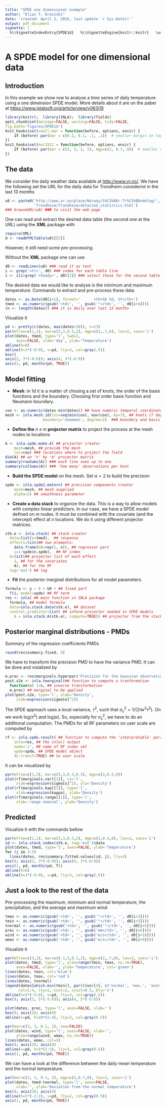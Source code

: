 ```yaml
---
title: "SPDE one dimensional example"
author: "Elias T. Krainski"
date: 'created: April 2, 2016, last update `r Sys.Date()`'
output: pdf_document
vignette: |
  %\\VignetteIndexEntry{SPDE1d}   %\\VignetteEngine{knitr::knitr}   \usepackage[utf8]{inputenc}
---
```


# A **SPDE** model for one dimensional data 

## Introduction 

In this example we show row to analyse a time series 
of daily temperature using a one dimension SPDE model.
More details about it are on the paber at 
<https://www.jstatsoft.org/article/view/v063i19>

```r
library(knitr);  library(INLA);  library(fields) 
opts_chunk$set(message=FALSE, warning=FALSE, tidy=FALSE,
fig.path='figures/SPDE1d')
knit_hooks$set(small.mar = function(before, options, envir) {
    if (before) par(mar = c(0.1, 0.1, .1, .1))  # smaller margin on top and right
})
knit_hooks$set(mar3311 = function(before, options, envir) {
    if (before) par(mar = c(3, 3, 1, 1), mgp=c(2, 0.7, 0))  # smaller margin on top and right
})
```

## The data 

We consider the daily weather data available at 
<http://www.yr.no/>. 
We have the following set the URL for the daily data for 
Trondheim considerint in the last 13 months 
```r
u0 <- paste0('http://www.yr.no/place/Norway/S%C3%B8r-Tr%C3%B8ndelag/',
             'Trondheim/Trondheim/detailed_statistics.html')
### browseURL(u0) ### to visit the web page 
```

One can read and extract the desired data table 
(the second one at the URL) using the **XML** package with
```r
require(XML)
d <- readHTMLTable(u0)[[2]]
```
However, it still need some pre-processing.

Without the **XML** package one can use 
```r
d0 <- readLines(u0) ### read it as text
i <- grep('<tr>', d0) ### index for each table line
i <- i[i>grep('<tbody>', d0)[2]] ### select those for the second table
```

The desired data we would like to analyse is the 
minimum and maximum temperature. 
Commands to extract and pre-process these data
```r
dates <- as.Date(d0[i+1], format='      <th>%b %d, %Y</th>')
tmed <- as.numeric(gsub('<td>', '', gsub('°</td>', '', d0[i+4])))
(n <- length(dates)) ### it is daily over last 13 months
```

Visualize it
```r
pd <- pretty(c(dates, max(dates+30)), n=13)
par(mfrow=c(1,1), mar=c(3,3,0.5,2), mgp=c(2,.7,0), las=2, xaxs='i')
plot(dates, tmed, type='l', lwd=2,
     axes=FALSE, xlab='day', ylab='Temperature')
abline(h=0)
abline(h=3*(-8:9), v=pd, lty=3, col=gray(.5))
box()
axis(2, 3*(-8:9)); axis(4, 3*(-8:9))
axis(1, pd, months(pd, TRUE))
```

## Model fitting

*  __Mesh__:
in 1d it is a matter of chosing a set of knots, 
the order of the basis functions and the boundary. 
Choosing first order basis function and Neumann boundary.

```r
coo <- as.numeric(dates-min(dates)) ## have numeric temporal coordinates
mesh <- inla.mesh.1d(loc=seq(min(coo), max(coo), by=7), ## knots (7 days)
                 boundary='neumann', degree=2)  ### boundary and basis function degree
```

* __Define the__ _n x m_ __projector matrix__ to project 
 the process at the mesh nodes to locations 

```r
A <- inla.spde.make.A( ## projector creator
    mesh=mesh, ## provide the mesh
    loc=coo) ### locations where to project the field
dim(A) ## an 'n' by 'm' projector matrix
summary(rowSums(A)) ### each line sums up to one
summary(colSums(A)) ### 'how many' observations per knot
```

* __Build the SPDE model__ on the mesh.
Set $\alpha=2$ to build the precision 

```r
spde <- inla.spde2.matern( ## precision components creator
    mesh=mesh, ## mesh supplied
    alpha=2) ## smoothness parameter
```

* __Create a data stack__ to organize the data. 
This is a way to allow models with complex 
linear predictors. 
In our case, we have a SPDE 
model defined on _m_ nodes. 
It must be combined 
with the covariate (and the intercept) 
effect at _n_ locations. 
We do it using different projector matrices. 

```r
stk.e <- inla.stack( ## stack creator
  data=list(y=tmed),  ## response
  effects=list(## two elements:
    data.frame(b0=rep(1, n)), ## regressor part
    i=1:spde$n.spde),  ## RF index
  A=list(## projector list of each effect
    1, ## for the covariates
    A), ## for the RF
  tag='est') ## tag
``` 

* __Fit__ the posterior marginal distributions
  for all model parameters 

```r
formula <- y ~ 0 + b0 + ## fixed part
  f(i, model=spde) ## RF term
res <- inla( ## main function in INLA package
  formula, ## model formula
  data=inla.stack.data(stk.e), ## dataset
  control.predictor=list( ## inform projector needed in SPDE models
    A = inla.stack.A(stk.e), compute=TRUE)) ## projector from the stack data
```

## Posterior marginal distributions - PMDs

Summary of the regression coefficients PMDs

```r
round(res$summary.fixed, 4) 
```
We have to transform the precision PMD to have 
the variance PMD. It can be done and visialized by

```r
m.prec <- res$marginals.hyperpar$'Precision for the Gaussian observations' ## the marginal
post.s2e <- inla.tmarginal(## function to compute a tranformation 
  function(x) 1/x, ## inverse transformation
  m.prec) ## marginal to be applied
plot(post.s2e, type='l', ylab='Density', 
     xlab=expression(sigma[e]^2))
```

The SPDE approach uses a local variance, $\tau^2$, 
such that $\sigma_{s}^2=1/(2\pi\kappa^2\tau^2)$. 
On \textbf{\textsf{INLA}} we work log($\tau^2$)
and log($\kappa$). So, especially for 
$\sigma_{s}^2$, we have to do 
an additional computation. 
The PMDs for all RF parameters on 
user scale are computed by

```r
rf <- inla.spde.result( ## function to compute the 'interpretable' parameters
    inla=res, ## the inla() output
    name='i', ## name of RF index set
    spde=spde, ## SPDE model object
    do.transf=TRUE) ## to user scale
``` 

It can be visualized by 

```r
par(mfrow=c(1,3), mar=c(3,3,0.3,0.3), mgp=c(2,0.5,0))
plot(rf$marginals.var[[1]], ty='l', 
     xlab=expression(sigma[s]^2), yla='Density')
plot(rf$marginals.kap[[1]], type='l',
     xlab=expression(kappa), ylab='Density')
plot(rf$marginals.range[[1]], type='l', 
     xlab='range nominal', ylab='Density')
```

## Predicted 

Visualize it with the commands bellow

```r
par(mfrow=c(1,1), mar=c(3,3,0.3,2), mgp=c(2,0.5,0), las=2, xaxs='i')
id <- inla.stack.index(stk.e, tag='est')$data
plot(dates, tmed, type='l', axes=FALSE, ylab='Temperature')
for (j in 3:5)
  lines(dates, res$summary.fitted.values[id, j], lty=3)
box(); axis(2, 3*(-8:9)); axis(4, 3*(-8:9))
axis(1, pd, months(pd, T))
abline(h=0)
abline(h=3*(-8:9), v=pd, lty=3, col=gray(.5))
``` 

## Just a look to the rest of the data 

Pre-processing the maximum, minimum and normal temperature, 
the precipitation, and the average and maximum wind:
```r
tmax <- as.numeric(gsub('<td>', '', gsub('°</td>', '', d0[i+2])))
tmin <- as.numeric(gsub('<td>', '', gsub('°</td>', '', d0[i+3])))
tnormal <- as.numeric(gsub('<td>', '', gsub('°</td>', '', d0[i+5])))
prec <- as.numeric(gsub('<td>', '', gsub('mm</td>', '', d0[i+6])))
wind <- as.numeric(gsub('<td>', '', gsub('m/s</td>', '', d0[i+10])))
wmax <- as.numeric(gsub('<td>', '', gsub('m/s</td>', '', d0[i+9])))
```

Visualize it
```r
par(mfrow=c(3,1), mar=c(0.1,3,0.1,2), mgp=c(2,.7,0), las=2, xaxs='i')
plot(dates, tmed, type='l', ylim=range(tmin, tmax, na.rm=TRUE), 
     axes=FALSE, xlab='', ylab='Temperature', col='green')
lines(dates, tmin, col='blue')
lines(dates, tmax, col='red')
lines(dates, tnormal)
legend(dates[which.min(tmin)], par()$usr[4], c('normal', 'max.', 'aver.', 'min.'), 
      col=1:4, lty=1, ncol=2, xjust=0.5, bty='n')
abline(h=5*(-5:6), v=pd, lty=3, col=gray(.5))
box(); axis(2, 5*(-5:6)); axis(4, 5*(-5:6))

plot(dates, prec, type='l', axes=FALSE, xlab='')
box(); axis(2); axis(4)
abline(v=pd, h=10*(1:4), lty=3, col=gray(0.5))

par(mar=c(3, 3, 0.1, 2), new=FALSE)
plot(dates, wind, type='l', axes=FALSE, xlab='',
     ylim=range(wind, wmax, na.rm=TRUE))
lines(dates, wmax, col=2)
box(); axis(2); axis(4)
abline(v=pd, h=5*(1:3), lty=3, col=gray(0.5))
axis(1, pd, months(pd, TRUE))
```

We can have a look at the difference between the daily mean temperature and 
the normal temperature. 

```r
par(mar=c(3, 3, 0.1, 2), mgp=c(2,0.7,0), las=2, xaxs='i')
plot(dates, tmed-tnormal, type='l', axes=FALSE, 
     xlab='', ylab='Deviation from the normal temperature')
box(); axis(2); axis(4)
abline(h=5*(-2:2), v=pd, lty=2, col=gray(0.5))
axis(1, pd, months(pd, TRUE))
```

